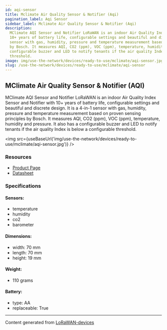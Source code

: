 ```yaml
---
id: aqi-sensor
title: Mclimate Air Quality Sensor & Notifier (Aqi)
pagination_label: Aqi Sensor
sidebar_label: Mclimate Air Quality Sensor & Notifier (Aqi)
description:
  MClimate AQI Sensor and Notifier LoRaWAN is an indoor Air Quality Index Sensor and Notifier with
  10+ years of battery life, configurable settings and beautiful and discrete design. It is a 4-in-1
  sensor with gas, humidity, pressure and temperature measurement based on proven sensing principles
  by Bosch. It measures AQI, CO2 (ppm), VOC (ppm), temperature, humidity and pressure. It also has a
  configurable buzzer and LED to notify tenants if the air quality Index is below a configurable
  threshold.
image: img/use-the-network/devices/ready-to-use/mclimate/aqi-sensor.jpg
slug: /use-the-network/devices/ready-to-use/mclimate/aqi-sensor
---
```



## MClimate Air Quality Sensor & Notifier (AQI)

MClimate AQI Sensor and Notifier LoRaWAN is an indoor Air Quality Index Sensor and Notifier with 10+
years of battery life, configurable settings and beautiful and discrete design. It is a 4-in-1
sensor with gas, humidity, pressure and temperature measurement based on proven sensing principles
by Bosch. It measures AQI, CO2 (ppm), VOC (ppm), temperature, humidity and pressure. It also has a
configurable buzzer and LED to notify tenants if the air quality Index is below a configurable
threshold.

<img src={useBaseUrl('img/use-the-network/devices/ready-to-use/mclimate/aqi-sensor.jpg')} />

### Resources

- [Product Page](https://mclimate.bit.ai/docs/view/S14D8XaQJGaz6cF4)
- [Datasheet](https://d19bjv63x2j8ah.cloudfront.net/v2/22667/contents/Q4RlX1XZwpcn867d/MClimate_AQI_Sensor___Notifier-datasheet-lorawan-en.pdf)

### Specifications

#### Sensors:

- temperature
- humidity
- co2
- barometer

#### Dimensions:

- width: 70 mm
- length: 70 mm
- height: 19 mm

#### Weight:

- 110 grams

#### Battery:

- type: AA
- replaceable: True

---

Content generated from [LoRaWAN-devices](https://github.com/TheThingsNetwork/lorawan-devices)
